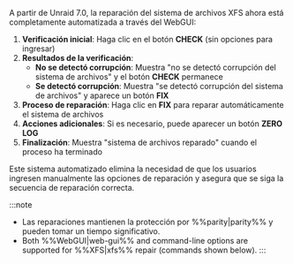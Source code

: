 A partir de Unraid 7.0, la reparación del sistema de archivos XFS ahora está completamente automatizada a través del WebGUI:

1. **Verificación inicial**: Haga clic en el botón **CHECK** (sin opciones para ingresar)
2. **Resultados de la verificación**:
   - **No se detectó corrupción**: Muestra "no se detectó corrupción del sistema de archivos" y el botón **CHECK** permanece
   - **Se detectó corrupción**: Muestra "se detectó corrupción del sistema de archivos" y aparece un botón **FIX**
3. **Proceso de reparación**: Haga clic en **FIX** para reparar automáticamente el sistema de archivos
4. **Acciones adicionales**: Si es necesario, puede aparecer un botón **ZERO LOG**
5. **Finalización**: Muestra "sistema de archivos reparado" cuando el proceso ha terminado

Este sistema automatizado elimina la necesidad de que los usuarios ingresen manualmente las opciones de reparación y asegura que se siga la secuencia de reparación correcta.

:::note

- Las reparaciones mantienen la protección por %%parity|parity%% y pueden tomar un tiempo significativo.
- Both %%WebGUI|web-gui%% and command-line options are supported for %%XFS|xfs%% repair (commands shown below).
  :::
